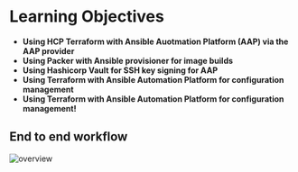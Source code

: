 # Learning Objectives

* **Using HCP Terraform with Ansible Auotmation Platform (AAP) via the AAP provider**
* **Using Packer with Ansible provisioner for image builds**
* **Using Hashicorp Vault for SSH key signing for AAP**
* **Using Terraform with Ansible Automation Platform for configuration management**
* **Using Terraform with Ansible Automation Platform for configuration management!**


## End to end workflow

![overview](https://dl.dropboxusercontent.com/scl/fi/0a4lksa3d6n5452xdi04s/overview.jpg?rlkey=bkforp2do2qrs8c26q69qk6ed&st=gjn263f4&dl=0)